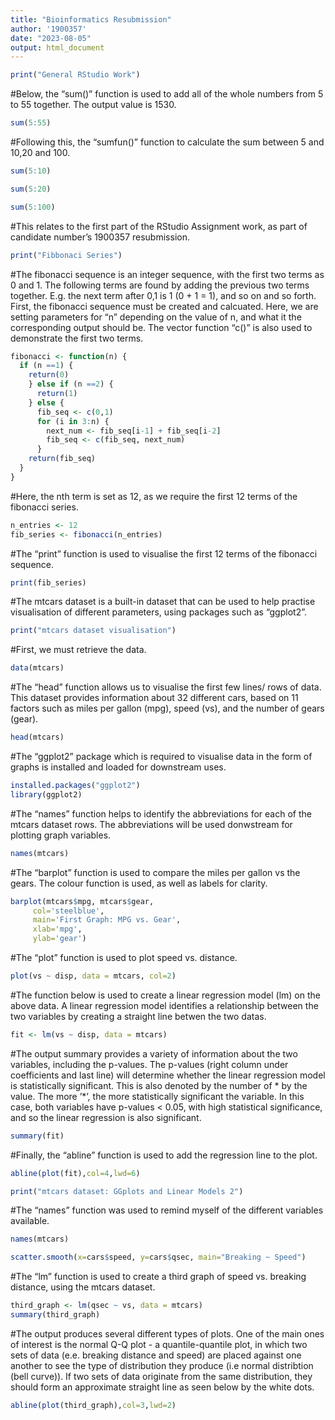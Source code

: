 ---
title: "Bioinformatics Resubmission"
author: '1900357'
date: "2023-08-05"
output: html_document
---

```{r}
print("General RStudio Work")
```
#Below, the "sum()" function is used to add all of the whole numbers from 5 to 55 together. The output value is 1530.
```{r}
sum(5:55)
```
#Following this, the "sumfun()" function to calculate the sum between 5 and 10,20 and 100.
```{r}
sum(5:10)
```
```{r}
sum(5:20)
```
```{r}
sum(5:100)
```
#This relates to the first part of the RStudio Assignment work, as part of candidate number's 1900357 resubmission.
```{r}
print("Fibbonaci Series")
```
#The fibonacci sequence is an integer sequence, with the first two terms as 0 and 1. The following terms are found by adding the previous two terms together. E.g. the next term after 0,1 is 1 (0 + 1 = 1), and so on and so forth. First, the fibonacci sequence must be created and calcuated. Here, we are setting parameters for "n" depending on the value of n, and what it the corresponding output should be. The vector function "c()" is also used to demonstrate the first two terms.
```{r}
fibonacci <- function(n) {
  if (n ==1) {
    return(0)
    } else if (n ==2) {
      return(1)
    } else {
      fib_seq <- c(0,1)
      for (i in 3:n) {
        next_num <- fib_seq[i-1] + fib_seq[i-2]
        fib_seq <- c(fib_seq, next_num)
      }
    return(fib_seq)
  }
}
```

#Here, the nth term is set as 12, as we require the first 12 terms of the fibonacci series. 
```{r}
n_entries <- 12
fib_series <- fibonacci(n_entries)
```

#The "print" function is used to visualise the first 12 terms of the fibonacci sequence.
```{r}
print(fib_series)
```

#The mtcars dataset is a built-in dataset that can be used to help practise visualisation of different parameters, using packages such as "ggplot2". 
```{r}
print("mtcars dataset visualisation")
```
#First, we must retrieve the data.
```{r}
data(mtcars)
```

#The "head" function allows us to visualise the first few lines/ rows of data. This dataset provides information about 32 different cars, based on 11 factors such as miles per gallon (mpg), speed (vs), and the number of gears (gear).
```{r}
head(mtcars)
```
#The "ggplot2" package which is required to visualise data in the form of graphs is installed and loaded for downstream uses. 
```{r}
installed.packages("ggplot2")
library(ggplot2)
```
#The "names" function helps to identify the abbreviations for each of the mtcars dataset rows. The abbreviations will be used donwstream for plotting graph variables.
```{r}
names(mtcars)
```
#The "barplot" function is used to compare the miles per gallon vs the gears. The colour function is used, as well as labels for clarity.
```{r}
barplot(mtcars$mpg, mtcars$gear,
     col='steelblue',
     main='First Graph: MPG vs. Gear',
     xlab='mpg',
     ylab='gear')
```
#The "plot" function is used to plot speed vs. distance.
```{r}
plot(vs ~ disp, data = mtcars, col=2)
```
#The function below is used to create a linear regression model (lm) on the above data. A linear regression model identifies a relationship between the two variables by creating a straight line betwen the two datas.
```{r}
fit <- lm(vs ~ disp, data = mtcars)
```
#The output summary provides a variety of information about the two variables, including the p-values. The p-values (right column under coefficients and last line) will determine whether the linear regression model is statistically significant. This is also denoted by the number of * by the value. The more '*', the more statistically significant the variable. In this case, both variables have p-values < 0.05, with high statistical significance, and so the linear regression is also significant.
```{r}
summary(fit)
```
#Finally, the "abline" function is used to add the regression line to the plot. 
```{r}
abline(plot(fit),col=4,lwd=6)
```

```{r}
print("mtcars dataset: GGplots and Linear Models 2")
```
#The "names" function was used to remind myself of the different variables available.
```{r}
names(mtcars)
```
```{r}
scatter.smooth(x=cars$speed, y=cars$qsec, main="Breaking ~ Speed")  
```

#The "lm" function is used to create a third graph of speed vs. breaking distance, using the mtcars dataset.
```{r}
third_graph <- lm(qsec ~ vs, data = mtcars)
summary(third_graph)
```

#The output produces several different types of plots. One of the main ones of interest is the normal Q-Q plot - a quantile-quantile plot, in which two sets of data (e.e. breaking distance and speed) are placed against one another to see the type of distribution they produce (i.e normal distribtion (bell curve)). If two sets of data originate from the same distribution, they should form an approximate straight line as seen below by the white dots. 
```{r}
abline(plot(third_graph),col=3,lwd=2)
```

